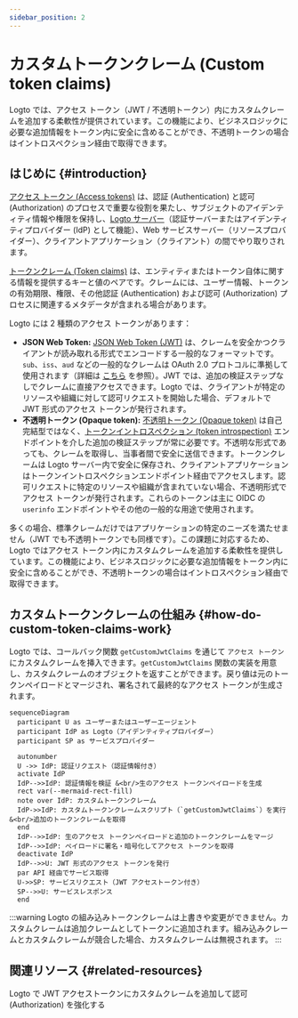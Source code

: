 ```yaml
---
sidebar_position: 2
---
```


# カスタムトークンクレーム (Custom token claims)

Logto では、アクセス トークン（JWT / 不透明トークン）内にカスタムクレームを追加する柔軟性が提供されています。この機能により、ビジネスロジックに必要な追加情報をトークン内に安全に含めることができ、不透明トークンの場合はイントロスペクション経由で取得できます。

## はじめに \{#introduction}

[アクセス トークン (Access tokens)](https://auth.wiki/access-token) は、認証 (Authentication) と認可 (Authorization) のプロセスで重要な役割を果たし、サブジェクトのアイデンティティ情報や権限を保持し、[Logto サーバー](/concepts/core-service)（認証サーバーまたはアイデンティティプロバイダー (IdP) として機能）、Web サービスサーバー（リソースプロバイダー）、クライアントアプリケーション（クライアント）の間でやり取りされます。

[トークンクレーム (Token claims)](https://auth.wiki/claim) は、エンティティまたはトークン自体に関する情報を提供するキーと値のペアです。クレームには、ユーザー情報、トークンの有効期限、権限、その他認証 (Authentication) および認可 (Authorization) プロセスに関連するメタデータが含まれる場合があります。

Logto には 2 種類のアクセス トークンがあります：

- **JSON Web Token:** [JSON Web Token (JWT)](https://auth.wiki/jwt) は、クレームを安全かつクライアントが読み取れる形式でエンコードする一般的なフォーマットです。`sub`、`iss`、`aud` などの一般的なクレームは OAuth 2.0 プロトコルに準拠して使用されます（詳細は [こちら](https://datatracker.ietf.org/doc/html/rfc7519#section-4) を参照）。JWT では、追加の検証ステップなしでクレームに直接アクセスできます。Logto では、クライアントが特定のリソースや組織に対して認可リクエストを開始した場合、デフォルトで JWT 形式のアクセス トークンが発行されます。
- **不透明トークン (Opaque token):** [不透明トークン (Opaque token)](http://localhost:3000/concepts/opaque-token) は自己完結型ではなく、[トークンイントロスペクション (token introspection)](https://auth.wiki/token-introspection) エンドポイントを介した追加の検証ステップが常に必要です。不透明な形式であっても、クレームを取得し、当事者間で安全に送信できます。トークンクレームは Logto サーバー内で安全に保存され、クライアントアプリケーションはトークンイントロスペクションエンドポイント経由でアクセスします。認可リクエストに特定のリソースや組織が含まれていない場合、不透明形式でアクセス トークンが発行されます。これらのトークンは主に OIDC の `userinfo` エンドポイントやその他の一般的な用途で使用されます。

多くの場合、標準クレームだけではアプリケーションの特定のニーズを満たせません（JWT でも不透明トークンでも同様です）。この課題に対応するため、Logto ではアクセス トークン内にカスタムクレームを追加する柔軟性を提供しています。この機能により、ビジネスロジックに必要な追加情報をトークン内に安全に含めることができ、不透明トークンの場合はイントロスペクション経由で取得できます。

## カスタムトークンクレームの仕組み \{#how-do-custom-token-claims-work}

Logto では、コールバック関数 `getCustomJwtClaims` を通じて `アクセス トークン` にカスタムクレームを挿入できます。`getCustomJwtClaims` 関数の実装を用意し、カスタムクレームのオブジェクトを返すことができます。戻り値は元のトークンペイロードとマージされ、署名されて最終的なアクセス トークンが生成されます。

```mermaid
sequenceDiagram
  participant U as ユーザーまたはユーザーエージェント
  participant IdP as Logto（アイデンティティプロバイダー）
  participant SP as サービスプロバイダー

  autonumber
  U ->> IdP: 認証リクエスト（認証情報付き）
  activate IdP
  IdP-->>IdP: 認証情報を検証 &<br/>生のアクセス トークンペイロードを生成
  rect var(--mermaid-rect-fill)
  note over IdP: カスタムトークンクレーム
  IdP->>IdP: カスタムトークンクレームスクリプト（`getCustomJwtClaims`）を実行 &<br/>追加のトークンクレームを取得
  end
  IdP-->>IdP: 生のアクセス トークンペイロードと追加のトークンクレームをマージ
  IdP-->>IdP: ペイロードに署名・暗号化してアクセス トークンを取得
  deactivate IdP
  IdP-->>U: JWT 形式のアクセス トークンを発行
  par API 経由でサービス取得
  U->>SP: サービスリクエスト（JWT アクセストークン付き）
  SP-->>U: サービスレスポンス
  end
```

:::warning
Logto の組み込みトークンクレームは上書きや変更ができません。カスタムクレームは追加クレームとしてトークンに追加されます。組み込みクレームとカスタムクレームが競合した場合、カスタムクレームは無視されます。
:::

## 関連リソース \{#related-resources}

<Url href="https://blog.logto.io/glance-on-custom-jwt-access-token-claims">
  Logto で JWT アクセストークンにカスタムクレームを追加して認可 (Authorization) を強化する
</Url>
